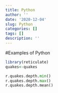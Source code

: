 ```yaml
---
title: Python
author: ''
date: '2020-12-04'
slug: Python
categories: []
tags: []
description: ''
---
```


#Examples of Python

```R
library(reticulate)
quakes<-quakes
```

```python
r.quakes.depth.min()
r.quakes.depth.max()
r.quakes.depth.mean()
```
